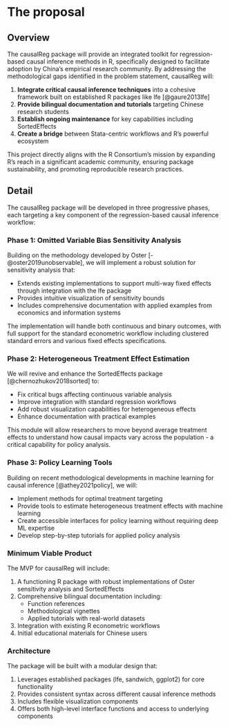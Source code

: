 # The proposal

## Overview

The causalReg package will provide an integrated toolkit for regression-based causal inference methods in R, specifically designed to facilitate adoption by China's empirical research community. By addressing the methodological gaps identified in the problem statement, causalReg will:

1. **Integrate critical causal inference techniques** into a cohesive framework built on established R packages like lfe [@gaure2013lfe]
2. **Provide bilingual documentation and tutorials** targeting Chinese research students
3. **Establish ongoing maintenance** for key capabilities including SortedEffects
4. **Create a bridge** between Stata-centric workflows and R's powerful ecosystem

This project directly aligns with the R Consortium's mission by expanding R's reach in a significant academic community, ensuring package sustainability, and promoting reproducible research practices.

## Detail

The causalReg package will be developed in three progressive phases, each targeting a key component of the regression-based causal inference workflow:

### Phase 1: Omitted Variable Bias Sensitivity Analysis

Building on the methodology developed by Oster [-@oster2019unobservable], we will implement a robust solution for sensitivity analysis that:

- Extends existing implementations to support multi-way fixed effects through integration with the lfe package
- Provides intuitive visualization of sensitivity bounds
- Includes comprehensive documentation with applied examples from economics and information systems

The implementation will handle both continuous and binary outcomes, with full support for the standard econometric workflow including clustered standard errors and various fixed effects specifications.

### Phase 2: Heterogeneous Treatment Effect Estimation

We will revive and enhance the SortedEffects package [@chernozhukov2018sorted] to:

- Fix critical bugs affecting continuous variable analysis
- Improve integration with standard regression workflows
- Add robust visualization capabilities for heterogeneous effects
- Enhance documentation with practical examples 

This module will allow researchers to move beyond average treatment effects to understand how causal impacts vary across the population - a critical capability for policy analysis.

### Phase 3: Policy Learning Tools

Building on recent methodological developments in machine learning for causal inference [@athey2021policy], we will:

- Implement methods for optimal treatment targeting
- Provide tools to estimate heterogeneous treatment effects with machine learning
- Create accessible interfaces for policy learning without requiring deep ML expertise
- Develop step-by-step tutorials for applied policy analysis

### Minimum Viable Product

The MVP for causalReg will include:

1. A functioning R package with robust implementations of Oster sensitivity analysis and SortedEffects
2. Comprehensive bilingual documentation including:
   - Function references
   - Methodological vignettes
   - Applied tutorials with real-world datasets
3. Integration with existing R econometric workflows
4. Initial educational materials for Chinese users

### Architecture

The package will be built with a modular design that:

1. Leverages established packages (lfe, sandwich, ggplot2) for core functionality
2. Provides consistent syntax across different causal inference methods
3. Includes flexible visualization components
4. Offers both high-level interface functions and access to underlying components